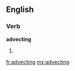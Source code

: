 ==English==

===Verb===
'''advecting'''

# {{present participle of|[[advect]]}}

[[fr:advecting]]
[[my:advecting]]